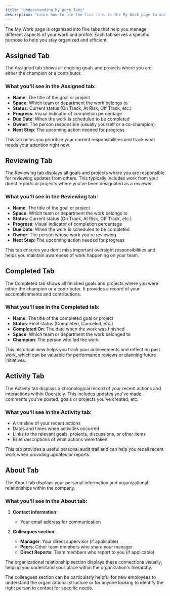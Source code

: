 ```yaml
---
title: "Understanding My Work Tabs"
description: "Learn how to use the five tabs in the My Work page to manage your assignments, reviews, and personal information."
---
```



<ImageEnhancer />

The My Work page is organized into five tabs that help you manage different aspects of your work and profile. Each tab serves a specific purpose to help you stay organized and efficient.

## Assigned Tab

The Assigned tab shows all ongoing goals and projects where you are either the champion or a contributor.

### What you'll see in the Assigned tab:

- **Name**: The title of the goal or project
- **Space**: Which team or department the work belongs to
- **Status**: Current status (On Track, At Risk, Off Track, etc.)
- **Progress**: Visual indicator of completion percentage
- **Due Date**: When the work is scheduled to be completed
- **Owner**: The person responsible (usually yourself or a co-champion)
- **Next Step**: The upcoming action needed for progress

This tab helps you prioritize your current responsibilities and track what needs your attention right now.

## Reviewing Tab

The Reviewing tab displays all goals and projects where you are responsible for reviewing updates from others. This typically includes work from your direct reports or projects where you've been designated as a reviewer.

### What you'll see in the Reviewing tab:

- **Name**: The title of the goal or project
- **Space**: Which team or department the work belongs to
- **Status**: Current status (On Track, At Risk, Off Track, etc.)
- **Progress**: Visual indicator of completion percentage
- **Due Date**: When the work is scheduled to be completed
- **Owner**: The person whose work you're reviewing
- **Next Step**: The upcoming action needed for progress

This tab ensures you don't miss important oversight responsibilities and helps you maintain awareness of work happening on your team.

## Completed Tab

The Completed tab shows all finished goals and projects where you were either the champion or a contributor. It provides a record of your accomplishments and contributions.

### What you'll see in the Completed tab:

- **Name**: The title of the completed goal or project
- **Status**: Final status (Completed, Canceled, etc.)
- **Completed On**: The date when the work was finished
- **Space**: Which team or department the work belonged to
- **Champion**: The person who led the work

This historical view helps you track your achievements and reflect on past work, which can be valuable for performance reviews or planning future initiatives.

## Activity Tab

The Activity tab displays a chronological record of your recent actions and interactions within Operately. This includes updates you've made, comments you've posted, goals or projects you've created, etc.

### What you'll see in the Activity tab:

- A timeline of your recent actions
- Dates and times when activities occurred
- Links to the relevant goals, projects, discussions, or other items
- Brief descriptions of what actions were taken

This tab provides a useful personal audit trail and can help you recall recent work when providing updates or reports.

## About Tab

The About tab displays your personal information and organizational relationships within the company.

### What you'll see in the About tab:

1. **Contact information**:
   - Your email address for communication

2. **Colleagues section**:
   - **Manager**: Your direct supervisor (if applicable)
   - **Peers**: Other team members who share your manager
   - **Direct Reports**: Team members who report to you (if applicable)

The organizational relationship section displays these connections visually, helping you understand your place within the organization's hierarchy.

<Aside>The colleagues section can be particularly helpful for new employees to understand the organizational structure or for anyone looking to identify the right person to contact for specific needs.</Aside>
